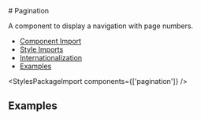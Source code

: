 
<Meta of={paginationStories} />

<div className="docs-title">
  # Pagination

  <div className="buttons-container">
    <link-design of={JSON.stringify(paginationStories)}></link-design>
    <NgbComponentDemoLink component="pagination" />
  </div>
</div>

<p className="lead">A component to display a navigation with page numbers.</p>

<NgbComponentBanner component="pagination" />

<ul>
  <li>
    <a href="#component-import" target="_self">
      Component Import
    </a>
  </li>
  <li>
    <a href="#style-imports" target="_self">
      Style Imports
    </a>
  </li>
  <li>
    <a href="#internationalization" target="_self">
      Internationalization
    </a>
  </li>
  <li>
    <a href="#examples" target="_self">
      Examples
    </a>
  </li>
</ul>

<NgbComponentImport module="NgbPaginationModule" />

<StylesPackageImport components={['pagination']} />

<NgbComponentInternationalization />

## Examples

<Source code={paginationDefault} language="html" />
